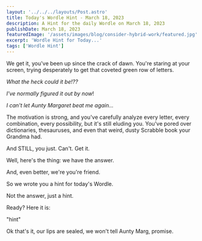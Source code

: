 ```yaml
---
layout: '../../../layouts/Post.astro'
title: Today's Wordle Hint - March 18, 2023
description: A Hint for the daily Wordle on March 18, 2023
publishDate: March 18, 2023
featuredImage: '/assets/images/blog/consider-hybrid-work/featured.jpg'
excerpt: 'Wordle Hint for Today...'
tags: ['Wordle Hint']
---
```


We get it, you've been up since the crack of dawn.  You're staring at your screen, trying desperately to get that coveted green row of letters.  



*What the heck could it be!??*

*I've normally figured it out by now*!

*I can't let Aunty Margaret beat me again...*



The motivation is strong, and you've carefully analyze every letter, every combination, every possibility, but it's still eluding you.  You've pored over dictionaries, thesauruses, and even that weird, dusty Scrabble book your Grandma had.  

And STILL, you just. Can't. Get it.  



Well, here's the thing: we have the answer.  

And, even better, we're you're friend.  



So we wrote you a hint for today's Wordle.  

Not the answer, just a hint.



Ready?  Here it is: 

"hint"



Ok that's it, our lips are sealed, we won't tell Aunty Marg, promise.  



